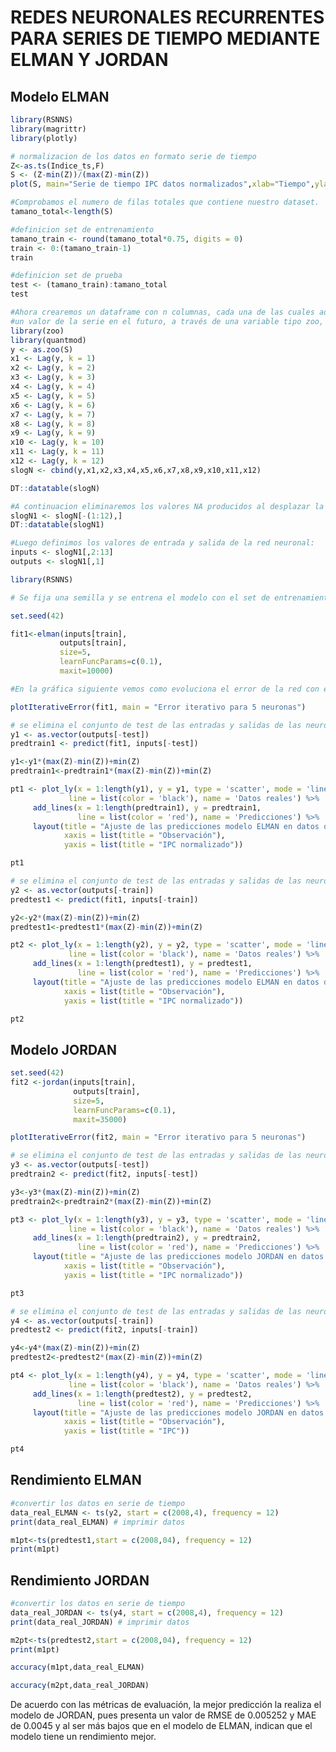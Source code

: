 # **REDES NEURONALES RECURRENTES PARA SERIES DE TIEMPO MEDIANTE ELMAN Y JORDAN**

## **Modelo ELMAN**

```r
library(RSNNS)
library(magrittr)
library(plotly)
```


```r
# normalizacion de los datos en formato serie de tiempo
Z<-as.ts(Indice_ts,F)
S <- (Z-min(Z))/(max(Z)-min(Z))  
plot(S, main="Serie de tiempo IPC datos normalizados",xlab="Tiempo",ylab="Z")
```

```r
#Comprobamos el numero de filas totales que contiene nuestro dataset.
tamano_total<-length(S)
```


```r
#definicion set de entrenamiento
tamano_train <- round(tamano_total*0.75, digits = 0)
train <- 0:(tamano_train-1)
train
```

```r
#definicion set de prueba
test <- (tamano_train):tamano_total
test
```
```r
#Ahora crearemos un dataframe con n columnas, cada una de las cuales adelantara 
#un valor de la serie en el futuro, a través de una variable tipo zoo, equivalente al #periodo de retardo de la serie.
library(zoo)
library(quantmod)
y <- as.zoo(S)
x1 <- Lag(y, k = 1)
x2 <- Lag(y, k = 2)
x3 <- Lag(y, k = 3)
x4 <- Lag(y, k = 4)
x5 <- Lag(y, k = 5)
x6 <- Lag(y, k = 6)
x7 <- Lag(y, k = 7)
x8 <- Lag(y, k = 8)
x9 <- Lag(y, k = 9)
x10 <- Lag(y, k = 10)
x11 <- Lag(y, k = 11)
x12 <- Lag(y, k = 12)
slogN <- cbind(y,x1,x2,x3,x4,x5,x6,x7,x8,x9,x10,x11,x12)
```

```r
DT::datatable(slogN)
```

```r
#A continuacion eliminaremos los valores NA producidos al desplazar la serie:
slogN1 <- slogN[-(1:12),]
DT::datatable(slogN1)
```
```r
#Luego definimos los valores de entrada y salida de la red neuronal:
inputs <- slogN1[,2:13]
outputs <- slogN1[,1]
```

```r
library(RSNNS)

# Se fija una semilla y se entrena el modelo con el set de entrenamiento, para este caso se utilizaran 5 neuronas.

set.seed(42)

fit1<-elman(inputs[train],
           outputs[train],
           size=5,
           learnFuncParams=c(0.1),
           maxit=10000)
```

```r
#En la gráfica siguiente vemos como evoluciona el error de la red con el numero de iteraciones para los parámetros expuestos.

plotIterativeError(fit1, main = "Error iterativo para 5 neuronas")
```

```r
# se elimina el conjunto de test de las entradas y salidas de las neuronas para realizar el ajuste del modelo a los datos reales
y1 <- as.vector(outputs[-test])
predtrain1 <- predict(fit1, inputs[-test])
```

```r
y1<-y1*(max(Z)-min(Z))+min(Z)
predtrain1<-predtrain1*(max(Z)-min(Z))+min(Z)
```

```r
pt1 <- plot_ly(x = 1:length(y1), y = y1, type = 'scatter', mode = 'lines',
             line = list(color = 'black'), name = 'Datos reales') %>%
     add_lines(x = 1:length(predtrain1), y = predtrain1, 
               line = list(color = 'red'), name = 'Predicciones') %>%
     layout(title = "Ajuste de las predicciones modelo ELMAN en datos de entrenamiento",
            xaxis = list(title = "Observación"),
            yaxis = list(title = "IPC normalizado"))

pt1
```



```r
# se elimina el conjunto de test de las entradas y salidas de las neuronas para realizar el ajuste del modelo a los datos reales
y2 <- as.vector(outputs[-train])
predtest1 <- predict(fit1, inputs[-train])
```

```r
y2<-y2*(max(Z)-min(Z))+min(Z)
predtest1<-predtest1*(max(Z)-min(Z))+min(Z)
```

```r
pt2 <- plot_ly(x = 1:length(y2), y = y2, type = 'scatter', mode = 'lines',
             line = list(color = 'black'), name = 'Datos reales') %>%
     add_lines(x = 1:length(predtest1), y = predtest1, 
               line = list(color = 'red'), name = 'Predicciones') %>%
     layout(title = "Ajuste de las predicciones modelo ELMAN en datos de prueba",
            xaxis = list(title = "Observación"),
            yaxis = list(title = "IPC normalizado"))

pt2
```


## **Modelo JORDAN**

```r
set.seed(42)
fit2 <-jordan(inputs[train],
              outputs[train],
              size=5,
              learnFuncParams=c(0.1),
              maxit=35000)
```

```r
plotIterativeError(fit2, main = "Error iterativo para 5 neuronas")
```


```r
# se elimina el conjunto de test de las entradas y salidas de las neuronas para realizar el ajuste del modelo a los datos reales
y3 <- as.vector(outputs[-test])
predtrain2 <- predict(fit2, inputs[-test])
```

```r
y3<-y3*(max(Z)-min(Z))+min(Z)
predtrain2<-predtrain2*(max(Z)-min(Z))+min(Z)
```

```r
pt3 <- plot_ly(x = 1:length(y3), y = y3, type = 'scatter', mode = 'lines',
             line = list(color = 'black'), name = 'Datos reales') %>%
     add_lines(x = 1:length(predtrain2), y = predtrain2, 
               line = list(color = 'red'), name = 'Predicciones') %>%
     layout(title = "Ajuste de las predicciones modelo JORDAN en datos de entrenamiento",
            xaxis = list(title = "Observación"),
            yaxis = list(title = "IPC normalizado"))

pt3
```

```r
# se elimina el conjunto de test de las entradas y salidas de las neuronas para realizar el ajuste del modelo a los datos reales
y4 <- as.vector(outputs[-train])
predtest2 <- predict(fit2, inputs[-train])
```

```r
y4<-y4*(max(Z)-min(Z))+min(Z)
predtest2<-predtest2*(max(Z)-min(Z))+min(Z)
```

```r
pt4 <- plot_ly(x = 1:length(y4), y = y4, type = 'scatter', mode = 'lines',
             line = list(color = 'black'), name = 'Datos reales') %>%
     add_lines(x = 1:length(predtest2), y = predtest2, 
               line = list(color = 'red'), name = 'Predicciones') %>%
     layout(title = "Ajuste de las predicciones modelo JORDAN en datos de prueba",
            xaxis = list(title = "Observación"),
            yaxis = list(title = "IPC"))

pt4
```

## **Rendimiento ELMAN**


```r
#convertir los datos en serie de tiempo
data_real_ELMAN <- ts(y2, start = c(2008,4), frequency = 12)
print(data_real_ELMAN) # imprimir datos
```
```r
m1pt<-ts(predtest1,start = c(2008,04), frequency = 12)
print(m1pt)
```

## **Rendimiento JORDAN**


```r
#convertir los datos en serie de tiempo
data_real_JORDAN <- ts(y4, start = c(2008,4), frequency = 12)
print(data_real_JORDAN) # imprimir datos
```
```r
m2pt<-ts(predtest2,start = c(2008,04), frequency = 12)
print(m1pt)
```


```r
accuracy(m1pt,data_real_ELMAN)
```

```r
accuracy(m2pt,data_real_JORDAN)
```

De acuerdo con las métricas de evaluación, la mejor predicción la realiza el modelo de JORDAN, pues presenta un valor de RMSE de 0.005252 y MAE de 0.0045 y al ser más bajos que en el modelo de ELMAN, indican que el modelo tiene un rendimiento mejor.